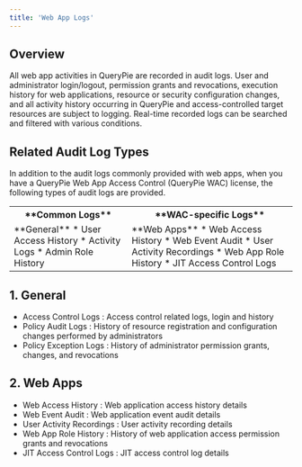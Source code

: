 ```yaml
---
title: 'Web App Logs'
---
```


## Overview

All web app activities in QueryPie are recorded in audit logs. User and administrator login/logout, permission grants and revocations, execution history for web applications, resource or security configuration changes, and all activity history occurring in QueryPie and access-controlled target resources are subject to logging. Real-time recorded logs can be searched and filtered with various conditions.

## Related Audit Log Types

In addition to the audit logs commonly provided with web apps, when you have a QueryPie Web App Access Control (QueryPie WAC) license, the following types of audit logs are provided.

<table data-table-width="507" data-layout="default" local-id="2f7b87af-5d13-428d-90c7-597153763bc3">
<tbody>
<tr>
<th data-highlight-colour="#f0f1f2">
**Common Logs**
</th>
<th data-highlight-colour="#f0f1f2">
**WAC-specific Logs**
</th>
</tr>
<tr>
<td data-highlight-colour="#ffffff">
**General**
* User Access History
* Activity Logs
* Admin Role History
</td>
<td data-highlight-colour="#ffffff">
**Web Apps**
* Web Access History
* Web Event Audit
* User Activity Recordings
* Web App Role History
* JIT Access Control Logs
</td>
</tr>
</tbody>
</table>

## 1. General

* Access Control Logs : Access control related logs, login and history
* Policy Audit Logs : History of resource registration and configuration changes performed by administrators
* Policy Exception Logs : History of administrator permission grants, changes, and revocations

## 2. Web Apps

* Web Access History : Web application access history details
* Web Event Audit : Web application event audit details
* User Activity Recordings : User activity recording details
* Web App Role History : History of web application access permission grants and revocations
* JIT Access Control Logs : JIT access control log details


